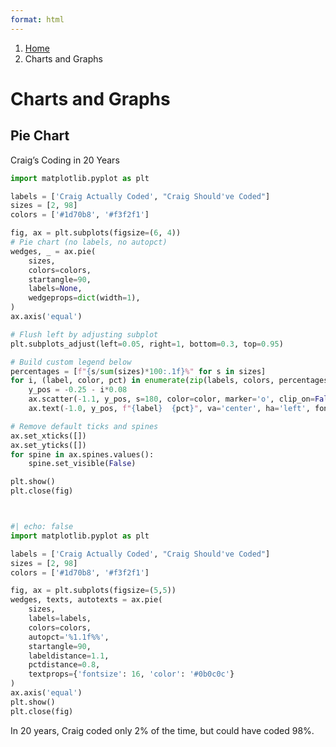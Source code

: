 ```yaml
---
format: html
---
```


<nav class="govuk-breadcrumbs" aria-label="Breadcrumb">
 <ol class="govuk-breadcrumbs__list">
  <li class="govuk-breadcrumbs__list-item">
   <a class="govuk-breadcrumbs__link" href="../index.qmd">Home</a>
  </li>
  <li class="govuk-breadcrumbs__list-item">
   <span aria-current="page">Charts and Graphs</span>
  </li>
 </ol>
</nav>

<h1 class="govuk-heading-xl govuk-!-margin-top-6 govuk-!-margin-bottom-6">Charts and Graphs</h1>

<h2 class="govuk-heading-l">Pie Chart</h2>

<p class="govuk-body">Craig's Coding in 20 Years</p>



```python
import matplotlib.pyplot as plt

labels = ['Craig Actually Coded', "Craig Should've Coded"]
sizes = [2, 98]
colors = ['#1d70b8', '#f3f2f1']

fig, ax = plt.subplots(figsize=(6, 4))
# Pie chart (no labels, no autopct)
wedges, _ = ax.pie(
    sizes, 
    colors=colors, 
    startangle=90,
    labels=None,
    wedgeprops=dict(width=1),
)
ax.axis('equal')

# Flush left by adjusting subplot
plt.subplots_adjust(left=0.05, right=1, bottom=0.3, top=0.95)

# Build custom legend below
percentages = [f"{s/sum(sizes)*100:.1f}%" for s in sizes]
for i, (label, color, pct) in enumerate(zip(labels, colors, percentages)):
    y_pos = -0.25 - i*0.08
    ax.scatter(-1.1, y_pos, s=180, color=color, marker='o', clip_on=False)
    ax.text(-1.0, y_pos, f"{label}  {pct}", va='center', ha='left', fontsize=14, color='#0b0c0c')

# Remove default ticks and spines
ax.set_xticks([])
ax.set_yticks([])
for spine in ax.spines.values():
    spine.set_visible(False)

plt.show()
plt.close(fig)



#| echo: false
import matplotlib.pyplot as plt

labels = ['Craig Actually Coded', "Craig Should've Coded"]
sizes = [2, 98]
colors = ['#1d70b8', '#f3f2f1']

fig, ax = plt.subplots(figsize=(5,5))
wedges, texts, autotexts = ax.pie(
    sizes,
    labels=labels,
    colors=colors,
    autopct='%1.1f%%',
    startangle=90,
    labeldistance=1.1,
    pctdistance=0.8,
    textprops={'fontsize': 16, 'color': '#0b0c0c'}
)
ax.axis('equal')
plt.show()
plt.close(fig)
```

<p class="govuk-body">In 20 years, Craig coded only 2% of the time, but could have coded 98%.</p>
